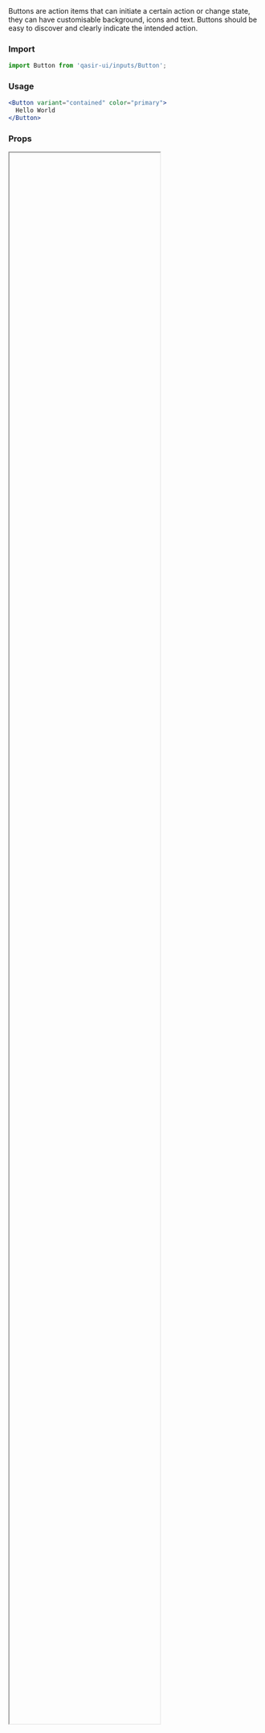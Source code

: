 
<Meta title="Components/Inputs/Button/README" />

<Title>Button</Title>
<Subtitle>Buttons are action items that can initiate a certain action or change state, they can have customisable background, icons and text. Buttons should be easy to discover and clearly indicate the intended action.</Subtitle>

### Import

```jsx
import Button from 'qasir-ui/inputs/Button';
```

### Usage

```jsx
<Button variant="contained" color="primary">
  Hello World
</Button>
```

### Props

<IFrame url="https://material-ui.com/api/button/#props" height="80%" />

### Design

<Figma
  url="https://www.figma.com/file/gBOrYt3aAEcgk2QZDPrWKCIl/Qasir-Design-System?node-id=3866%3A5516"
  height="50%"
  defaultCollapsed
/>